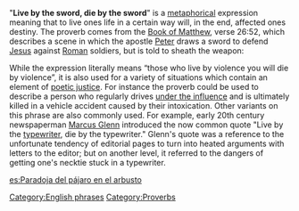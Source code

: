 "'''Live by the sword, die by the sword'''" is a [[metaphor]]ical expression meaning that to live ones life in a certain way will, in the end, affected ones destiny. The proverb comes from the [[Book of Matthew]], verse 26:52, which describes a scene in which the apostle [[Saint Peter|Peter]] draws a sword to defend [[Jesus]] against [[Ancient Rome|Roman]] soldiers, but is told to sheath the weapon:

{{quote|Then said Jesus unto him, Put up again thy sword into his place: for all they that take the sword shall perish with the sword.|Matthew 26:52}}

While the expression literally means “those who live by violence you will die by violence”, it is also used for a variety of situations which contain an element of [[poetic justice]]. For instance the proverb could be used to describe a person who regularly drives [[Driving under the influence|under the influence]] and is ultimately killed in a vehicle accident caused by their intoxication. Other variants on this phrase are also commonly used.  For example, early 20th century newspaperman [[Marcus Glenn]] introduced the now common quote "Live by the [[typewriter]], die by the typewriter." Glenn's quote was a reference to the unfortunate tendency of editorial pages to turn into heated arguments with letters to the editor; but on another level, it referred to the dangers of getting one's necktie stuck in a typewriter.

[[Category:English phrases]]
[[Category:Proverbs]]

[[es:Paradoja del pájaro en el arbusto]]

{{vocab-stub}}